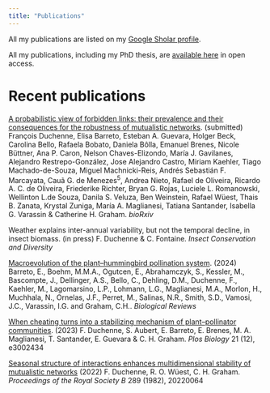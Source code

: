 ```yaml
---
title: "Publications"
---
```


All my publications are listed on my [Google Sholar profile](https://scholar.google.ch/citations?user=FkZF-4sAAAAJ&hl=en).

All my publications, including my PhD thesis, are [available here](https://www.google.com/url?q=https%3A%2F%2Fhal.archives-ouvertes.fr%2Fsearch%2Findex%2F%3Fq%3D%252A%26authFullName_s%3DFran%25C3%25A7ois%2BDuchenne&sa=D&sntz=1&usg=AOvVaw0dRglBdnHW8vjFee1vn7ii) in open access.

# Recent publications

[A probabilistic view of forbidden links: their prevalence and their consequences for the robustness of mutualistic networks](https://doi.org/10.1101/2024.07.04.602032). (submitted) François Duchenne, Elisa Barreto, Esteban A. Guevara, Holger Beck, Carolina Bello, Rafaela Bobato, Daniela Bôlla, Emanuel Brenes, Nicole Büttner, Ana P. Caron, Nelson Chaves-Elizondo, María J. Gavilanes, Alejandro Restrepo-González, Jose Alejandro Castro, Miriam Kaehler, Tiago Machado-de-Souza, Miguel Machnicki-Reis, Andrés Sebastián F. Marcayata, Cauã G. de Menezes^5^, Andrea Nieto, Rafael de Oliveira, Ricardo A. C. de Oliveira, Friederike Richter, Bryan G. Rojas, Luciele L. Romanowski, Wellinton L.de Souza, Danila S. Veluza, Ben Weinstein, Rafael Wüest, Thais B. Zanata, Krystal Zuniga, María A. Maglianesi, Tatiana Santander, Isabella G. Varassin & Catherine H. Graham. *bioRxiv*

Weather explains inter-annual variability, but not the temporal decline, in insect biomass. (in press) F. Duchenne & C. Fontaine. *Insect Conservation and Diversity*

[Macroevolution of the plant--hummingbird pollination system](https://doi.org/10.1111/brv.13094). (2024) Barreto, E., Boehm, M.M.A., Ogutcen, E., Abrahamczyk, S., Kessler, M., Bascompte, J., Dellinger, A.S., Bello, C., Dehling, D.M., Duchenne, F., Kaehler, M., Lagomarsino, L.P., Lohmann, L.G., Maglianesi, M.A., Morlon, H., Muchhala, N., Ornelas, J.F., Perret, M., Salinas, N.R., Smith, S.D., Vamosi, J.C., Varassin, I.G. and Graham, C.H.. *Biological Reviews*

[When cheating turns into a stabilizing mechanism of plant--pollinator communities](https://doi.org/10.1371/journal.pbio.3002434). (2023) F. Duchenne, S. Aubert, E. Barreto, E. Brenes, M. A. Maglianesi, T. Santander, E. Guevara & C. H. Graham. *Plos Biology* 21 (12), e3002434

[Seasonal structure of interactions enhances multidimensional stability of mutualistic networks](https://doi.org/10.1098/rspb.2022.0064) (2022) F. Duchenne, R. O. Wüest, C. H. Graham. *Proceedings of the Royal Society B* 289 (1982), 20220064
